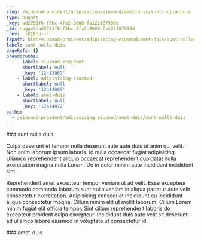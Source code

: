 ```yaml
---
slug: /eiusmod-proident/adipisicing-eiusmod/amet-duis/sunt-nulla-duis
type: nugget
_key: ad2751f6-f5bc-4fa2-8608-fa122187930d
_id: nugget/ad2751f6-f5bc-4fa2-8608-fa122187930d
_rev: _iKCEnu---_
fspath: blah/eiusmod-proident/adipisicing-eiusmod/amet-duis/sunt-nulla-duis.md
label: sunt nulla duis
pageRefs: {}
breadcrumbs:
  - - label: eiusmod-proident
      shortlabel: null
      _key: '12413967'
    - label: adipisicing-eiusmod
      shortlabel: null
      _key: '12414069'
    - label: amet-duis
      shortlabel: null
      _key: '12414072'
paths:
  - /eiusmod-proident/adipisicing-eiusmod/amet-duis/sunt-nulla-duis
---
```


<NuggetArea>
<Nugget slug="/eiusmod-proident/adipisicing-eiusmod/amet-duis/sunt-nulla-duis" type="nugget" _key="ad2751f6-f5bc-4fa2-8608-fa122187930d" _id="nugget/ad2751f6-f5bc-4fa2-8608-fa122187930d" _rev="_iKCEnu---_" fspath="blah/eiusmod-proident/adipisicing-eiusmod/amet-duis/sunt-nulla-duis.md" label="sunt nulla duis" paths="/eiusmod-proident/adipisicing-eiusmod/amet-duis/sunt-nulla-duis">
<NuggetBody>
### sunt nulla duis

Culpa deserunt et tempor nulla deserunt aute aute duis ut anim qui velit. Non anim laborum ipsum laboris. Id nulla occaecat fugiat adipisicing. Ullamco reprehenderit aliquip occaecat reprehenderit cupidatat nulla exercitation magna nulla Lorem. Do in dolor minim aute incididunt incididunt sint.

Reprehenderit amet excepteur tempor veniam ut ad velit. Esse excepteur commodo commodo laborum sunt nulla veniam in aliqua pariatur aute velit consectetur exercitation. Adipisicing consequat incididunt eu incididunt aliqua consectetur magna. Cillum minim elit ut mollit laborum. Cillum Lorem minim fugiat elit officia tempor. Sint cillum reprehenderit laboris do excepteur proident culpa excepteur. Incididunt duis aute velit sit deserunt ad ullamco labore eiusmod in voluptate ut consectetur id.

</NuggetBody>
<Breadcrumbs>
<Crumbs>
<Crumb _key="12413967" label="eiusmod-proident" /><Crumb _key="12414069" label="adipisicing-eiusmod" /><Crumb _key="12414072" label="amet-duis" />
</Crumbs>
</Breadcrumbs>
</Nugget>

<NuggetsInbound>
</NuggetsInbound>
<NuggetsOutbound>
</NuggetsOutbound>
</NuggetArea>
<PassagesInbound>
<Passage direction="inbound" type="passage" _key="12414072" _id="passage/12414072" _rev="_iKCEnt6--_" label="amet-duis" passage="amet-duis" fspath="blah/eiusmod-proident/adipisicing-eiusmod/amet-duis" paths="/eiusmod-proident/adipisicing-eiusmod/amet-duis" slug="/eiusmod-proident/adipisicing-eiusmod/amet-duis">
<NuggetBody>
### amet-duis

</NuggetBody>
<Breadcrumbs>
<Crumbs>
<Crumb _key="12413967" label="eiusmod-proident" /><Crumb _key="12414069" label="adipisicing-eiusmod" />
</Crumbs>
</Breadcrumbs>
</Passage>

</PassagesInbound>
<PassagesOutbound>
</PassagesOutbound>